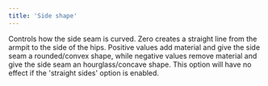 ```yaml
---
title: 'Side shape'
---
```


Controls how the side seam is curved. Zero creates a straight line from the armpit to the side of the hips. Positive values add material and give the side seam a rounded/convex shape, while negative values remove material and give the side seam an hourglass/concave shape. This option will have no effect if the 'straight sides' option is enabled.
